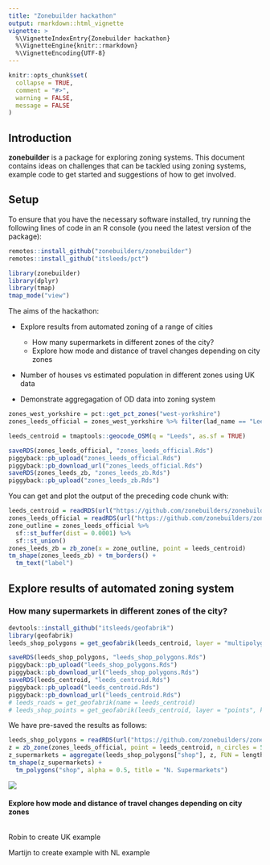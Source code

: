 ```yaml
---
title: "Zonebuilder hackathon"
output: rmarkdown::html_vignette
vignette: >
  %\VignetteIndexEntry{Zonebuilder hackathon}
  %\VignetteEngine{knitr::rmarkdown}
  %\VignetteEncoding{UTF-8}
---
```


```r
knitr::opts_chunk$set(
  collapse = TRUE,
  comment = "#>",
  warning = FALSE,
  message = FALSE
)
```

## Introduction

**zonebuilder** is a package for exploring zoning systems.
This document contains ideas on challenges that can be tackled using zoning systems, example code to get started and suggestions of how to get involved.

## Setup

To ensure that you have the necessary software installed, try running the following lines of code in an R console (you need the latest version of the package):

```r
remotes::install_github("zonebuilders/zonebuilder")
remotes::install_github("itsleeds/pct")
```


```r
library(zonebuilder)
library(dplyr)
library(tmap)
tmap_mode("view")
```


The aims of the hackathon:

- Explore results from automated zoning of a range of cities
  - How many supermarkets in different zones of the city?
  - Explore how mode and distance of travel changes depending on city zones
- Number of houses vs estimated population in different zones using UK data

- Demonstrate aggregagation of OD data into zoning system

```r
zones_west_yorkshire = pct::get_pct_zones("west-yorkshire")
zones_leeds_official = zones_west_yorkshire %>% filter(lad_name == "Leeds")
```


```r
leeds_centroid = tmaptools::geocode_OSM(q = "Leeds", as.sf = TRUE)
```

```r
saveRDS(zones_leeds_official, "zones_leeds_official.Rds")
piggyback::pb_upload("zones_leeds_official.Rds")
piggyback::pb_download_url("zones_leeds_official.Rds")
saveRDS(zones_leeds_zb, "zones_leeds_zb.Rds")
piggyback::pb_upload("zones_leeds_zb.Rds")
```

You can get and plot the output of the preceding code chunk with:

```r
leeds_centroid = readRDS(url("https://github.com/zonebuilders/zonebuilder/releases/download/0.0.1/leeds_centroid.Rds"))
zones_leeds_official = readRDS(url("https://github.com/zonebuilders/zonebuilder/releases/download/0.0.1/zones_leeds_official.Rds"))
zone_outline = zones_leeds_official %>%
  sf::st_buffer(dist = 0.0001) %>% 
  sf::st_union()
zones_leeds_zb = zb_zone(x = zone_outline, point = leeds_centroid)
tm_shape(zones_leeds_zb) + tm_borders() +
  tm_text("label")
```

## Explore results of automated zoning system

### How many supermarkets in different zones of the city?


```r
devtools::install_github("itsleeds/geofabrik")
library(geofabrik)
leeds_shop_polygons = get_geofabrik(leeds_centroid, layer = "multipolygons", key = "shop", value = "supermarket")
```

```r
saveRDS(leeds_shop_polygons, "leeds_shop_polygons.Rds")
piggyback::pb_upload("leeds_shop_polygons.Rds")
piggyback::pb_download_url("leeds_shop_polygons.Rds")
saveRDS(leeds_centroid, "leeds_centroid.Rds")
piggyback::pb_upload("leeds_centroid.Rds")
piggyback::pb_download_url("leeds_centroid.Rds")
# leeds_roads = get_geofabrik(name = leeds_centroid)
# leeds_shop_points = get_geofabrik(leeds_centroid, layer = "points", key = "amenity", value = "shop")
```

We have pre-saved the results as follows:

```r
leeds_shop_polygons = readRDS(url("https://github.com/zonebuilders/zonebuilder/releases/download/0.0.1/leeds_shop_polygons.Rds"))
z = zb_zone(zones_leeds_official, point = leeds_centroid, n_circles = 5)
z_supermarkets = aggregate(leeds_shop_polygons["shop"], z, FUN = length)
tm_shape(z_supermarkets) +
  tm_polygons("shop", alpha = 0.5, title = "N. Supermarkets")
```



![](https://user-images.githubusercontent.com/1825120/74724776-bb289f00-5234-11ea-9915-54cf0c5b75e4.png)

#### Explore how mode and distance of travel changes depending on city zones

```r

```


Robin to create UK example

Martijn to create example with NL example

